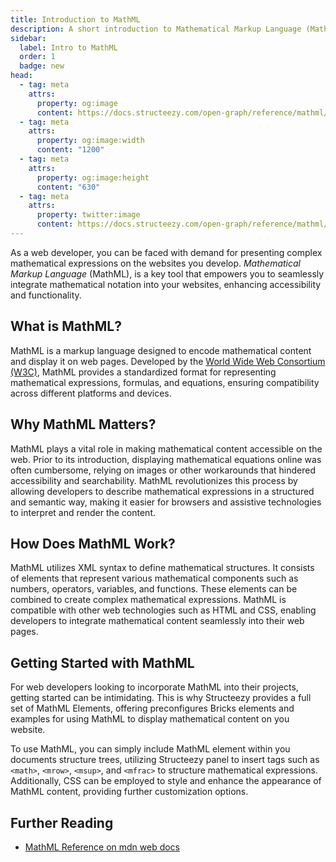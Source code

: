 ```yaml
---
title: Introduction to MathML
description: A short introduction to Mathematical Markup Language (MathML) in Structeezy.
sidebar:
  label: Intro to MathML
  order: 1
  badge: new
head:
  - tag: meta
    attrs:
      property: og:image
      content: https://docs.structeezy.com/open-graph/reference/mathml/intro.png
  - tag: meta
    attrs:
      property: og:image:width
      content: "1200"
  - tag: meta
    attrs:
      property: og:image:height
      content: "630"
  - tag: meta
    attrs:
      property: twitter:image
      content: https://docs.structeezy.com/open-graph/reference/mathml/intro.png
---
```


As a web developer, you can be faced with demand for presenting complex mathematical expressions on the websites you develop. *Mathematical Markup Language* (MathML), is a key tool that empowers you to seamlessly integrate mathematical notation into your websites, enhancing accessibility and functionality.

## What is MathML?

MathML is a markup language designed to encode mathematical content and display it on web pages. Developed by the [World Wide Web Consortium (W3C)](https://www.w3.org/Math/), MathML provides a standardized format for representing mathematical expressions, formulas, and equations, ensuring compatibility across different platforms and devices.

## Why MathML Matters?

MathML plays a vital role in making mathematical content accessible on the web. Prior to its introduction, displaying mathematical equations online was often cumbersome, relying on images or other workarounds that hindered accessibility and searchability. MathML revolutionizes this process by allowing developers to describe mathematical expressions in a structured and semantic way, making it easier for browsers and assistive technologies to interpret and render the content.

## How Does MathML Work?

MathML utilizes XML syntax to define mathematical structures. It consists of elements that represent various mathematical components such as numbers, operators, variables, and functions. These elements can be combined to create complex mathematical expressions. MathML is compatible with other web technologies such as HTML and CSS, enabling developers to integrate mathematical content seamlessly into their web pages.

## Getting Started with MathML

For web developers looking to incorporate MathML into their projects, getting started can be intimidating. This is why Structeezy provides a full set of MathML Elements, offering preconfigures Bricks elements and examples for using MathML to display mathematical content on you website.

To use MathML, you can simply include MathML element within you documents structure trees, utilizing Structeezy panel to insert tags such as `<math>`, `<mrow>`, `<msup>`, and `<mfrac>` to structure mathematical expressions. Additionally, CSS can be employed to style and enhance the appearance of MathML content, providing further customization options.

## Further Reading
- [MathML Reference on mdn web docs](https://developer.mozilla.org/en-US/docs/Web/MathML)